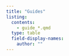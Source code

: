```yaml
---
title: "Guides"
listing:
  contents:
    - guide_*.qmd
  type: table
  field-display-names:
    author: ""
---
```



